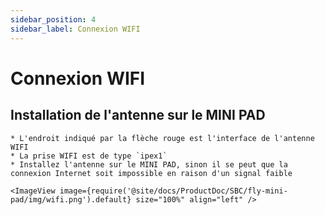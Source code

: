 ```yaml
---
sidebar_position: 4
sidebar_label: Connexion WIFI
---
```




# Connexion WIFI

## Installation de l'antenne sur le MINI PAD

    * L'endroit indiqué par la flèche rouge est l'interface de l'antenne WIFI
    * La prise WIFI est de type `ipex1`
    * Installez l'antenne sur le MINI PAD, sinon il se peut que la connexion Internet soit impossible en raison d'un signal faible

    <ImageView image={require('@site/docs/ProductDoc/SBC/fly-mini-pad/img/wifi.png').default} size="100%" align="left" />  

<WIFI />